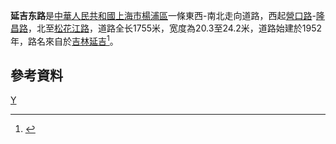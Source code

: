 '''延吉东路'''是[[中華人民共和國|中華人民共和國]][[上海市|上海市]][[楊浦區|楊浦區]]一條東西-南北走向道路，西起[[營口路|營口路]]-[[隆昌路|隆昌路]]，北至[[松花江路|松花江路]]，道路全长1755米，宽度為20.3至24.2米，道路始建於1952年，路名來自於[[吉林|吉林]][[延吉|延吉]]<ref>{{cite news |title=第一节　省地级类 |url=http://www.shtong.gov.cn/Newsite/node2/node2245/node70862/node70870/node70919/node70925/userobject1ai73716.html |publisher=上海市地方志办公室 |accessdate=2021-02-24 |archive-date=2014-01-08 |archive-url=https://web.archive.org/web/20140108152818/http://www.shtong.gov.cn/newsite/node2/node2245/node70862/node70870/node70919/node70925/userobject1ai73716.html |dead-url=no }}</ref>。

== 參考資料 ==
{{Reflist|2}}

[[Category:上海道路|Y]]